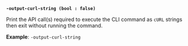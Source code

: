 <a id="standard-output-curl-string" /><br />

**`-output-curl-string (bool : false)`**

Print the API call(s) required to execute the CLI command  as `cURL` strings
then exit without running the command.

**Example**: `-output-curl-string`

<br />
